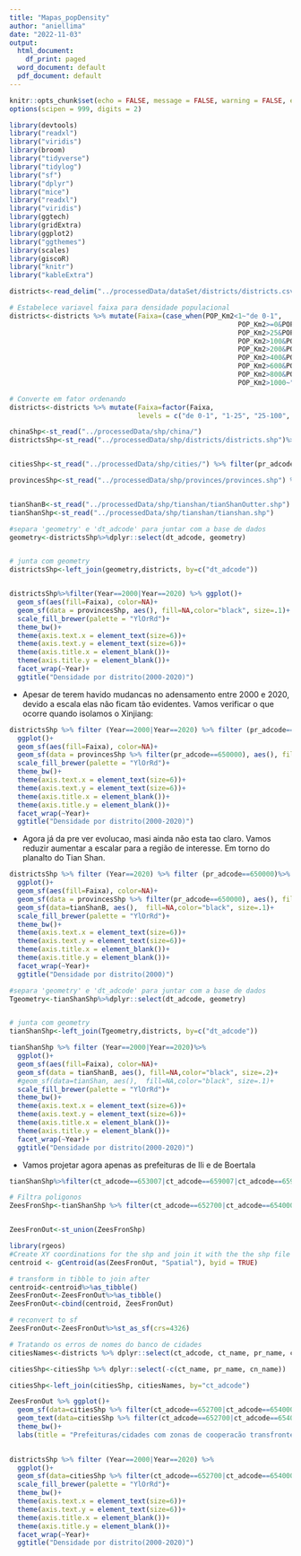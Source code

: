 ```yaml
---
title: "Mapas_popDensity"
author: "aniellima"
date: "2022-11-03"
output:
  html_document:
    df_print: paged
  word_document: default
  pdf_document: default
---
```


```r
knitr::opts_chunk$set(echo = FALSE, message = FALSE, warning = FALSE, error = FALSE)
options(scipen = 999, digits = 2)
```


```r
library(devtools)
library("readxl")
library("viridis")
library(broom)
library("tidyverse")
library("tidylog")
library("sf")
library("dplyr")
library("mice")
library("readxl")
library("viridis")
library(ggtech)
library(gridExtra)
library(ggplot2)
library("ggthemes")
library(scales)
library(giscoR)
library("knitr")
library("kableExtra")
```


```r
districts<-read_delim("../processedData/dataSet/districts/districts.csv", col_types = "cccccccdddddicccc")%>%filter(pr_adcode!=710000)# filtra Taiwan fora.
```




```r
# Estabelece variavel faixa para densidade populacional  
districts<-districts %>% mutate(Faixa=(case_when(POP_Km2<1~"de 0-1",
                                                         POP_Km2>=0&POP_Km2<=25~"1-25",
                                                         POP_Km2>25&POP_Km2<=100~"25-100",
                                                         POP_Km2>100&POP_Km2<=200~"100-200",
                                                         POP_Km2>200&POP_Km2<=400~"200-400",
                                                         POP_Km2>400&POP_Km2<=600~"400-600",
                                                         POP_Km2>600&POP_Km2<=800~"600-800",
                                                         POP_Km2>800&POP_Km2<=1000~"800-1000",
                                                         POP_Km2>1000~"acima de 1000")))

# Converte em fator ordenando
districts<-districts %>% mutate(Faixa=factor(Faixa,
                                levels = c("de 0-1", "1-25", "25-100", "100-200", "200-400", "400-600", "600-800", "800-1000", "acima de 1000"), ordered = T))
```





```r
chinaShp<-st_read("../processedData/shp/china/")
districtsShp<-st_read("../processedData/shp/districts/districts.shp")%>%filter(pr_adcode!=710000)# filtra Taiwan fora. 


citiesShp<-st_read("../processedData/shp/cities/") %>% filter(pr_adcode!=710000)# filtra Taiwan fora. 

provincesShp<-st_read("../processedData/shp/provinces/provinces.shp") %>% filter(pr_adcode!=710000)# filtra Taiwan fora. 


tianShanB<-st_read("../processedData/shp/tianshan/tianShanOutter.shp")
tianShanShp<-st_read("../processedData/shp/tianshan/tianshan.shp")
```


```r
#separa 'geometry' e 'dt_adcode' para juntar com a base de dados
geometry<-districtsShp%>%dplyr::select(dt_adcode, geometry)


# junta com geometry
districtsShp<-left_join(geometry,districts, by=c("dt_adcode"))
```


```r

```


```r
districtsShp%>%filter(Year==2000|Year==2020) %>% ggplot()+
  geom_sf(aes(fill=Faixa), color=NA)+
  geom_sf(data = provincesShp, aes(), fill=NA,color="black", size=.1)+
  scale_fill_brewer(palette = "YlOrRd")+
  theme_bw()+
  theme(axis.text.x = element_text(size=6))+
  theme(axis.text.y = element_text(size=6))+
  theme(axis.title.x = element_blank())+
  theme(axis.title.y = element_blank())+
  facet_wrap(~Year)+
  ggtitle("Densidade por distrito(2000-2020)")
```


* Apesar de terem havido mudancas no adensamento entre 2000 e 2020, devido a escala elas não ficam tão evidentes. Vamos verificar o que ocorre quando isolamos o Xinjiang:

```r
districtsShp %>% filter (Year==2000|Year==2020) %>% filter (pr_adcode==650000)%>%
  ggplot()+
  geom_sf(aes(fill=Faixa), color=NA)+
  geom_sf(data = provincesShp %>% filter(pr_adcode==650000), aes(), fill=NA,color="black", size=.1)+
  scale_fill_brewer(palette = "YlOrRd")+
  theme_bw()+
  theme(axis.text.x = element_text(size=6))+
  theme(axis.text.y = element_text(size=6))+
  theme(axis.title.x = element_blank())+
  theme(axis.title.y = element_blank())+
  facet_wrap(~Year)+
  ggtitle("Densidade por distrito(2000-2020)")
```

* Agora já da pre ver evolucao, masi ainda não esta tao claro. Vamos reduzir aumentar a escalar para a região de interesse. Em torno do planalto do Tian Shan. 


```r
districtsShp %>% filter (Year==2020) %>% filter (pr_adcode==650000)%>%
  ggplot()+
  geom_sf(aes(fill=Faixa), color=NA)+
  geom_sf(data = provincesShp %>% filter(pr_adcode==650000), aes(), fill=NA,color="black", size=.1)+
  geom_sf(data=tianShanB, aes(),  fill=NA,color="black", size=.1)+
  scale_fill_brewer(palette = "YlOrRd")+
  theme_bw()+
  theme(axis.text.x = element_text(size=6))+
  theme(axis.text.y = element_text(size=6))+
  theme(axis.title.x = element_blank())+
  theme(axis.title.y = element_blank())+
  facet_wrap(~Year)+
  ggtitle("Densidade por distrito(2000)")
```



```r
#separa 'geometry' e 'dt_adcode' para juntar com a base de dados
Tgeometry<-tianShanShp%>%dplyr::select(dt_adcode, geometry)


# junta com geometry
tianShanShp<-left_join(Tgeometry,districts, by=c("dt_adcode"))
```



```r
tianShanShp %>% filter (Year==2000|Year==2020)%>%
  ggplot()+
  geom_sf(aes(fill=Faixa), color=NA)+
  geom_sf(data = tianShanB, aes(), fill=NA,color="black", size=.2)+
  #geom_sf(data=tianShan, aes(),  fill=NA,color="black", size=.1)+
  scale_fill_brewer(palette = "YlOrRd")+
  theme_bw()+
  theme(axis.text.x = element_text(size=6))+
  theme(axis.text.y = element_text(size=6))+
  theme(axis.title.x = element_blank())+
  theme(axis.title.y = element_blank())+
  facet_wrap(~Year)+
  ggtitle("Densidade por distrito(2000-2020)")

```

* Vamos projetar agora apenas as prefeituras de Ili e de Boertala

```r
tianShanShp%>%filter(ct_adcode==653007|ct_adcode==659007|ct_adcode==659008)
```

```r
# Filtra poligonos 
ZeesFronShp<-tianShanShp %>% filter(ct_adcode==652700|ct_adcode==654000|ct_adcode==654200| ct_adcode==653007|ct_adcode==659007|ct_adcode==659008)


ZeesFronOut<-st_union(ZeesFronShp)

library(rgeos)
#Create XY coordinations for the shp and join it with the the shp file
centroid <- gCentroid(as(ZeesFronOut, "Spatial"), byid = TRUE)

# transform in tibble to join after
centroid<-centroid%>%as_tibble()
ZeesFronOut<-ZeesFronOut%>%as_tibble()
ZeesFronOut<-cbind(centroid, ZeesFronOut)

# reconvert to sf
ZeesFronOut<-ZeesFronOut%>%st_as_sf(crs=4326)
```



```r
# Tratando os erros de nomes do banco de cidades
citiesNames<-districts %>% dplyr::select(ct_adcode, ct_name, pr_name, cn_name) %>% distinct(ct_adcode, ct_name, pr_name, cn_name)

citiesShp<-citiesShp %>% dplyr::select(-c(ct_name, pr_name, cn_name))

citiesShp<-left_join(citiesShp, citiesNames, by="ct_adcode") 

```



```r
ZeesFronOut %>% ggplot()+ 
  geom_sf(data=citiesShp %>% filter(ct_adcode==652700|ct_adcode==654000|ct_adcode==654200), aes(fill=ct_name), size=.2)+
  geom_text(data=citiesShp %>% filter(ct_adcode==652700|ct_adcode==654000|ct_adcode==654200), aes(x=x, y=y,label =ct_name),size=5, color="#404040")+  
  theme_bw()+
  labs(title = "Prefeituras/cidades com zonas de cooperacão transfronteiricas")
  

```



```r
districtsShp %>% filter (Year==2000|Year==2020) %>% 
  ggplot()+
  geom_sf(data=citiesShp %>% filter(ct_adcode==652700|ct_adcode==654000|ct_adcode==654200), aes(fill=NA), size=.2)+
  scale_fill_brewer(palette = "YlOrRd")+
  theme_bw()+
  theme(axis.text.x = element_text(size=6))+
  theme(axis.text.y = element_text(size=6))+
  theme(axis.title.x = element_blank())+
  theme(axis.title.y = element_blank())+
  facet_wrap(~Year)+
  ggtitle("Densidade por distrito(2000-2020)")

```